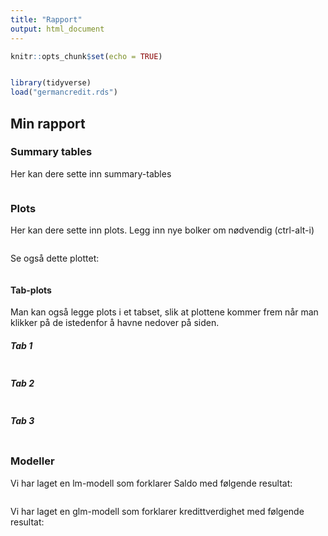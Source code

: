 ```yaml
---
title: "Rapport"
output: html_document
---
```


```r
knitr::opts_chunk$set(echo = TRUE)


library(tidyverse)
load("germancredit.rds")


```

## Min rapport
### Summary tables
Her kan dere sette inn summary-tables

```r

```



### Plots
Her kan dere sette inn plots. Legg inn nye bolker om nødvendig (ctrl-alt-i)

```r


```

Se også dette plottet:

```r

```

#### Tab-plots {.tabset}
Man kan også legge plots i et tabset, slik at plottene kommer frem når man klikker på de istedenfor å havne nedover på siden.

##### Tab 1
```r

```

##### Tab 2
```r

```

##### Tab 3
```r

```


### Modeller
Vi har laget en lm-modell som forklarer Saldo med følgende resultat:

```r

```

Vi har laget en glm-modell som forklarer kredittverdighet med følgende resultat:

```r

```

